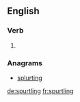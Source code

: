 
==English==

===Verb===
{{head|en|present participle}}

# {{present participle of|spurtle|lang=en}}

===Anagrams===
* [[splurting#English|splurting]]

[[de:spurtling]]
[[fr:spurtling]]